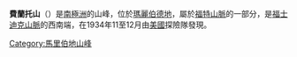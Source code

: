 '''費蘭托山'''（{{lang-en|Mount Ferranto}}）是[[南極洲|南極洲]]的山峰，位於[[瑪麗伯德地|瑪麗伯德地]]，屬於[[福特山脈|福特山脈]]的一部分，是[[福士迪克山脈|福士迪克山脈]]的西南端，在1934年11至12月由[[美國|美國]]探險隊發現。

{{coord|76|32|S|145|25|W|source:GNIS|display=title}}

{{DEFAULTSORT:Mount Ferranto}}
[[Category:馬里伯地山峰|Category:馬里伯地山峰]]


{{MarieByrdLand-geo-stub}}